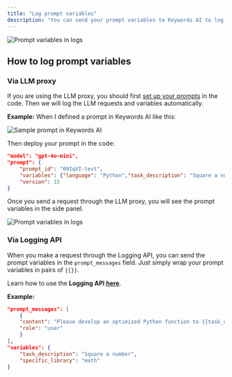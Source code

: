 ```yaml
---
title: "Log prompt variables"
description: "You can send your prompt variables to Keywords AI to log them in your logs. So you can see the prompt template and variables separately"
---
```

<Frame>
<img src="https://keywordsai-static.s3.us-east-1.amazonaws.com/docs/prompt-variable-logging.jpg" alt="Prompt variables in logs" />
</Frame>

## How to log prompt variables

### Via LLM proxy
If you are using the LLM proxy, you should first [set up your prompts](/features/prompt/create-a-prompt) in the code. Then we will log the LLM requests and variables automatically.

**Example:**
When I defined a prompt in Keywords AI like this:
<Frame>
<img src="https://keywordsai-static.s3.us-east-1.amazonaws.com/docs/prompt-example.png" alt="Sample prompt in Keywords AI" />
</Frame>

Then deploy your prompt in the code:

```json
"model": "gpt-4o-mini",
"prompt": {
    "prompt_id": "09IqVI-test",
    "variables": {"language": "Python","task_description": "Square a number", "specific_library": "math"},
    "version": 15
}
```

Once you send a request through the LLM proxy, you will see the prompt variables in the side panel.

<Frame>
<img src="https://keywordsai-static.s3.us-east-1.amazonaws.com/docs/prompt-variable-logging.jpg" alt="Prompt variables in logs" />
</Frame>

### Via Logging API
When you make a request through the Logging API, you can send the prompt variables in the `prompt_messages` field. Just simply wrap your prompt variables in pairs of `{{}}`.

Learn how to use the **Logging API [here](/features/monitoring/logging-api)**.

**Example:**

```json
"prompt_messages": [
    {
    "content": "Please develop an optimized Python function to {{task_description}}, utilizing {{specific_library}}, include error handling, and write unit tests for the function.",
    "role": "user"
    }
],
"variables": {
    "task_description": "Square a number",
    "specific_library": "math"
}
```